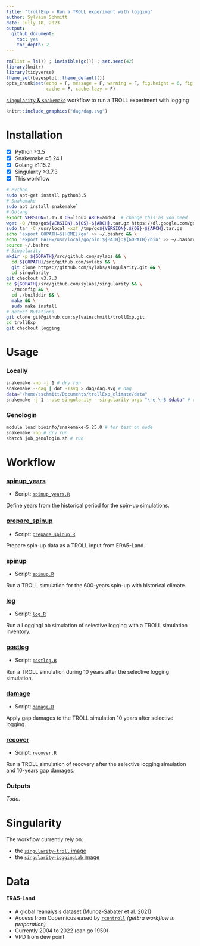 ```yaml
---
title: "trollExp - Run a TROLL experiment with logging"
author: Sylvain Schmitt
date: Jully 18, 2023
output:
  github_document: 
    toc: yes
    toc_depth: 2
---
```


```r
rm(list = ls()) ; invisible(gc()) ; set.seed(42)
library(knitr)
library(tidyverse)
theme_set(bayesplot::theme_default())
opts_chunk$set(echo = F, message = F, warning = F, fig.height = 6, fig.width = 8,
               cache = F, cache.lazy = F)
```

[`singularity` & `snakemake`](https://github.com/sylvainschmitt/snakemake_singularity) workflow to run a TROLL experiment with logging

```r
knitr::include_graphics("dag/dag.svg")
```

# Installation

- [x] Python ≥3.5
- [x] Snakemake ≥5.24.1
- [x] Golang ≥1.15.2
- [x] Singularity ≥3.7.3
- [x] This workflow

```bash
# Python
sudo apt-get install python3.5
# Snakemake
sudo apt install snakemake`
# Golang
export VERSION=1.15.8 OS=linux ARCH=amd64  # change this as you need
wget -O /tmp/go${VERSION}.${OS}-${ARCH}.tar.gz https://dl.google.com/go/go${VERSION}.${OS}-${ARCH}.tar.gz && \
sudo tar -C /usr/local -xzf /tmp/go${VERSION}.${OS}-${ARCH}.tar.gz
echo 'export GOPATH=${HOME}/go' >> ~/.bashrc && \
echo 'export PATH=/usr/local/go/bin:${PATH}:${GOPATH}/bin' >> ~/.bashrc && \
source ~/.bashrc
# Singularity
mkdir -p ${GOPATH}/src/github.com/sylabs && \
  cd ${GOPATH}/src/github.com/sylabs && \
  git clone https://github.com/sylabs/singularity.git && \
  cd singularity
git checkout v3.7.3
cd ${GOPATH}/src/github.com/sylabs/singularity && \
  ./mconfig && \
  cd ./builddir && \
  make && \
  sudo make install
# detect Mutations
git clone git@github.com:sylvainschmitt/trollExp.git
cd trollExp
git checkout logging
```

# Usage

### Locally

```bash
snakemake -np -j 1 # dry run
snakemake --dag | dot -Tsvg > dag/dag.svg # dag
data="/home/sschmitt/Documents/trollExp_climate/data"
snakemake -j 1 --use-singularity --singularity-args "\-e \-B $data" # run
```

### Genologin

```bash
module load bioinfo/snakemake-5.25.0 # for test on node
snakemake -np # dry run
sbatch job_genologin.sh # run
```

# Workflow

### [spinup_years](https://github.com/sylvainschmitt/trollExp/blob/logging/rules/spinup_years.smk)

* Script: [`spinup_years.R`](https://github.com/sylvainschmitt/trollExp/blob/logging/scripts/spinup_years.R)

Define years from the historical period for the spin-up simulations.

### [prepare_spinup](https://github.com/sylvainschmitt/trollExp/blob/logging/rules/prepare_spinup.smk)

* Script: [`prepare_spinup.R`](https://github.com/sylvainschmitt/trollExp/blob/logging/scripts/prepare_spinupe.R)

Prepare spin-up data as a TROLL input from ERA5-Land.

### [spinup](https://github.com/sylvainschmitt/trollExp/blob/logging/rules/spinup.smk)

* Script: [`spinup.R`](https://github.com/sylvainschmitt/trollExp/blob/logging/scripts/spinup.R)

Run a TROLL simulation for the 600-years spin-up with historical climate.

### [log](https://github.com/sylvainschmitt/trollExp/blob/logging/rules/log.smk)

* Script: [`log.R`](https://github.com/sylvainschmitt/trollExp/blob/logging/scripts/log.R)

Run a LoggingLab simulation of selective logging with a TROLL simulation inventory.

### [postlog](https://github.com/sylvainschmitt/trollExp/blob/logging/rules/postlog.smk)

* Script: [`postlog.R`](https://github.com/sylvainschmitt/trollExp/blob/logging/scripts/postlog.R)

Run a TROLL simulation during 10 years after the selective logging simulation.

### [damage](https://github.com/sylvainschmitt/trollExp/blob/logging/rules/damage.smk)

* Script: [`damage.R`](https://github.com/sylvainschmitt/trollExp/blob/logging/scripts/damage.R)

Apply gap damages to the TROLL simulation 10 years after selective logging.

### [recover](https://github.com/sylvainschmitt/trollExp/blob/logging/rules/recover.smk)

* Script: [`recover.R`](https://github.com/sylvainschmitt/trollExp/blob/logging/scripts/recover.R)

Run a TROLL simulation of recovery after the selective logging simulation and 10-years gap damages.

### Outputs

*Todo.*

# Singularity

The workflow currently rely on:

* the [`singularity-troll` image](https://github.com/sylvainschmitt/singularity-troll)
* the [`singularity-LoggingLab` image](https://github.com/sylvainschmitt/singularity-LoggingLab)

# Data

#### **ERA5-Land**

* A global reanalysis dataset (Munoz-Sabater et al. 2021) 
* Access from Copernicus eased by [`rcontroll`](https://sylvainschmitt.github.io/rcontroll/articles/climate.html)
_(getEra workflow in preparation)_
* Currently 2004 to 2022 (can go 1950)
* VPD from dew point
